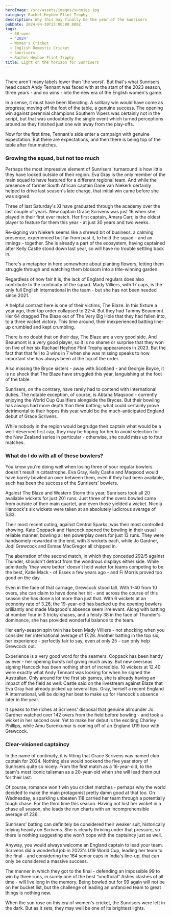```yaml
---
heroImage: /src/assets/images/sunnies.jpg
category: Rachel Heyhoe Flint Trophy
description: Why this may finally be the year of the Sunrisers
pubDate: 2024-04-30T23:00:00.000Z
tags:
  - 50-over
  - '2024'
  - Women's Cricket
  - English Domestic Cricket
  - Sunrisers
  - Rachel Heyhoe Flint Trophy
title: Light on the horizon for Sunrisers
---
```


##

There aren't many labels lower than 'the worst'. But that's what Sunrisers head coach Andy Tennant was faced with at the start of the 2023 season, three years - and no wins - into the new era of the English women's game.

In a sense, it must have been liberating. A solitary win would have come as progress; moving off the foot of the table, a genuine success. The opening win against perennial champions Southern Vipers was certainly not in the script, but that was undoubtedly the single event which turned perceptions around as they finished just one win away from the play-offs.

Now for the first time, Tennant's side enter a campaign with genuine expectation. But there are expectations, and then there is being top of the table after four matches.

### Growing the squad, but not too much

Perhaps the most impressive element of Sunrisers' turnaround is how little they have looked outside of their region. Eva Gray is the only member of the main squad to have featured for a different regional team. And while the presence of former South African captain Dané van Niekerk certainly helped to drive last season's late charge, that initial win came before she was signed.

Three of last Saturday's XI have graduated through the academy over the last couple of years. New captain Grace Scrivens was just 16 when she played in their first ever match. Her first captain, Amara Carr, is the oldest player to feature for them this year - at just 30 years and two weeks.

Re-signing van Niekerk seems like a shrewd bit of business: a calming presence, experienced but far from past it, to hold the squad - and an innings - together. She is already a part of the ecosystem, having captained after Kelly Castle stood down last year, so will have no trouble settling back in.

There's a metaphor in here somewhere about planting flowers, letting them struggle through and watching them blossom into a title-winning garden.

Regardless of how fair it is, the lack of England regulars does also contribute to the continuity of the squad. Mady Villiers, with 17 caps, is the only full English international in the team - but she has not been needed since 2021.

A helpful contrast here is one of their victims, The Blaze. In this fixture a year ago, their top order collapsed to 22-4. But they had Tammy Beaumont. Her 64 dragged The Blaze out of The Very Big Hole that they had fallen into, to a three wicket victory. This time around, their inexperienced batting line-up crumbled and kept crumbling.

There is no doubt that on their day, The Blaze are a very good side. And Beaumont is a very good player, so it is no shame or surprise that they won on five of her six Rachael Heyhoe Flint Trophy appearances in 2023. But the fact that that fell to 3 wins in 7 when she was missing speaks to how important she has always been at the top of the order.

Also missing the Bryce sisters - away with Scotland - and Georgie Boyce, it is no shock that The Blaze have struggled this year, languishing at the foot of the table.

Sunrisers, on the contrary, have rarely had to contend with international duties. The notable exception, of course, is Abtaha Maqsood - currently enjoying the World Cup Qualifiers alongside the Bryces. But their bowling has always had more depth than their batting; what could certainly prove detrimental to their hopes this year would be the much-anticipated England debut of Grace Scrivens.

While nobody in the region would begrudge their captain what would be a well-deserved first cap, they may be hoping for her to avoid selection for the New Zealand series in particular - otherwise, she could miss up to four matches.

### What do I do with all of these bowlers?

You know you're doing well when losing three of your regular bowlers doesn't result in catastrophe. Eva Gray, Kelly Castle and Maqsood would have barely bowled an over between them, even if they had been available, such has been the success of the Sunrisers' bowlers.

Against The Blaze and Western Storm this year, Sunrisers took all 20 available wickets for just 201 runs. Just three of the overs bowled came from outside of their main quartet, and even those yielded a wicket. Nicola Hancock's six wickets were taken at an absolutely ludicrous average of 5.83.

Their most recent outing, against Central Sparks, was their most controlled showing. Kate Coppack and Hancock opened the bowling in their usual reliable manner, bowling all ten powerplay overs for just 13 runs. They were handsomely rewarded in the end, with 3 wickets each, while Jo Gardner, Jodi Grewcock and Esmae MacGregor all chipped in.

The aberration of the second match, in which they conceded 292/5 against Thunder, shouldn't detract from the wondrous displays either side. While admittedly 'they were better' doesn't hold water for teams competing to be the best, Katie Mack - of Essex a few years ago - and Fi Morris proved too good on the day.

Even in the face of that carnage, Grewcock stood tall. With 1-40 from 10 overs, she can claim to have done her bit - and across the course of this season she has done a lot more than just that. With 6 wickets at an economy rate of 3.26, the 19-year-old has backed up the opening bowlers brilliantly and made Maqsood's absence seem irrelevant. Along with batting at number four in 3 tricky chases, and a feisty 38 in the face of Thunder's dominance, she has provided wonderful balance to the team.

Her early-season spin twin has been Mady Villiers - not shocking when you consider her international average of 17.28. Another batting in the top six, her experience - perfectly fair to say, even at only 25 - can only help Grewcock out.

Experience is a very good word for the seamers. Coppack has been handy as ever - her opening bursts not giving much away. But new overseas signing Hancock has been nothing short of incredible. 10 wickets at 12.40 were exactly what Andy Tennant was looking for when he signed the Australian. Only around for the first six games, she is already having an impact off the field as well: Castle said on the livestream against Blaze that Eva Gray had already picked up several tips. Gray, herself a recent England A international, will be doing her best to make up for Hancock's absence later in the year.

It speaks to the riches at Scrivens' disposal that genuine allrounder Jo Gardner watched over 142 overs from the field before bowling - and took a wicket in her second over. Yet to make her debut is the exciting Charley Phillips, while Amu Surenkumar is coming off of an England U19 tour with Grewcock.

### Clear-visioned captaincy

In the name of continuity, it is fitting that Grace Scrivens was named club captain for 2024. Nothing else would bookend the five year story of Sunrisers quite so nicely. From the first match as a 16-year-old, to the team's most iconic talisman as a 20-year-old when she will lead them out for their last.

Of course, romance won't win you cricket matches - perhaps why the world decided to make the main protagonist pretty damn good at that too. On Wednesday, a sparkling unbeaten 118 carried her team through a potentially tough chase. For the third time this season. Having not lost her wicket in a chase all season, she leads the run charts with an incomprehensible average of 236.

Sunrisers' batting can definitely be considered their weaker suit, historically relying heavily on Scrivens. She is clearly thriving under that pressure, so there is nothing suggesting she won't cope with the captaincy just as well.

Anyway, you would always welcome an England captain to lead your team. Scrivens did a wonderful job in 2023's U19 World Cup, leading her team to the final - and considering the 164 senior caps in India's line-up, that can only be considered a massive success.

The manner in which they got to the final - defending an impossible 99 to win by three runs, in surely one of the best “unofficial" Ashes clashes of all time - will live long in the memory. Being bowled out for 99 again will not be on her bucket list, but the challenge of leading an unfancied team to great things is nothing new.

When the sun rose on this era of women's cricket, the Sunrisers were left in the dark. But as it sets, they may well be one of its brightest lights.
